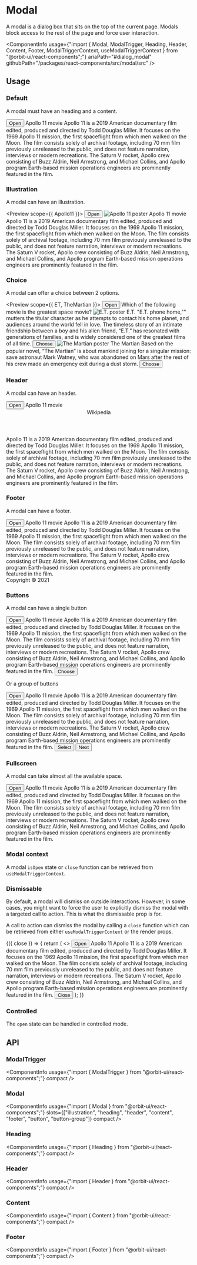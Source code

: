 
<Meta
    title="Components/Modal"
    id="modal"
/>

# Modal

<Tagline>A modal is a dialog box that sits on the top of the current page. Modals block access to the rest of the page and force user interaction.</Tagline>

<ComponentInfo
    usage={"import { Modal, ModalTrigger, Heading, Header, Content, Footer, ModalTriggerContext, useModalTriggerContext } from \"@orbit-ui/react-components\";"}
    ariaPath="#dialog_modal"
    githubPath="/packages/react-components/src/modal/src"
/>

## Usage

### Default

A modal must have an heading and a content.

<Preview>
    <Story name="default">
        <ModalTrigger>
            <Button>Open</Button>
            <Modal>
                <Heading>Apollo 11 movie</Heading>
                <Content>
                    <Paragraph>Apollo 11 is a 2019 American documentary film edited, produced and directed by Todd Douglas Miller. It focuses on the 1969 Apollo 11 mission, the first spaceflight from which men walked on the Moon.</Paragraph>
                    <Paragraph>The film consists solely of archival footage, including 70 mm film previously unreleased to the public, and does not feature narration, interviews or modern recreations. The Saturn V rocket, Apollo crew consisting of Buzz Aldrin, Neil Armstrong, and Michael Collins, and Apollo program Earth-based mission operations engineers are prominently featured in the film.</Paragraph>
                </Content>
            </Modal>
        </ModalTrigger>
    </Story>
</Preview>

### Illustration

A modal can have an illustration.

<Preview scope={{ Apollo11 }}>
    <Story name="illustration">
        <ModalTrigger>
            <Button>Open</Button>
            <Modal>
                <Illustration>
                    <Image src={Apollo11} alt="Apollo 11 poster" />
                </Illustration>
                <Heading>Apollo 11 movie</Heading>
                <Content>
                    <Paragraph>Apollo 11 is a 2019 American documentary film edited, produced and directed by Todd Douglas Miller. It focuses on the 1969 Apollo 11 mission, the first spaceflight from which men walked on the Moon.</Paragraph>
                    <Paragraph>The film consists solely of archival footage, including 70 mm film previously unreleased to the public, and does not feature narration, interviews or modern recreations. The Saturn V rocket, Apollo crew consisting of Buzz Aldrin, Neil Armstrong, and Michael Collins, and Apollo program Earth-based mission operations engineers are prominently featured in the film.</Paragraph>
                </Content>
            </Modal>
        </ModalTrigger>
    </Story>
</Preview>

### Choice

A modal can offer a choice between 2 options.

<Preview scope={{ ET, TheMartian }}>
    <Story name="choice">
        <ModalTrigger>
            <Button>Open</Button>
            <Modal>
                <Heading>Which of the following movie is the greatest space movie?</Heading>
                <Content>
                    <Card>
                        <Image src={ET} alt="E.T. poster" />
                        <Heading>E.T.</Heading>
                        <Content>"E.T. phone home,"" mutters the titular character as he attempts to contact his home planet, and audiences around the world fell in love. The timeless story of an intimate friendship between a boy and his alien friend, “E.T.” has resonated with generations of families, and is widely considered one of the greatest films of all time.</Content>
                        <Button color="primary">Choose</Button>
                    </Card>
                    <Card>
                        <Image src={TheMartian} alt="The Martian poster" />
                        <Heading>The Martian</Heading>
                        <Content>Based on the popular novel, “The Martian” is about mankind joining for a singular mission: save astronaut Mark Watney, who was abandoned on Mars after the rest of his crew made an emergency exit during a dust storm.</Content>
                        <Button color="primary">Choose</Button>
                    </Card>
                </Content>
            </Modal>
        </ModalTrigger>
    </Story>
</Preview>

### Header

A modal can have an header.

<Preview>
    <Story name="header">
        <ModalTrigger>
            <Button>Open</Button>
            <Modal>
                <Heading>Apollo 11 movie</Heading>
                <Header>
                    <TextLink href="https://en.wikipedia.org/wiki/Apollo_11_(2019_film)" external>Wikipedia</TextLink>
                </Header>
                <Content>
                    <Paragraph>Apollo 11 is a 2019 American documentary film edited, produced and directed by Todd Douglas Miller. It focuses on the 1969 Apollo 11 mission, the first spaceflight from which men walked on the Moon.</Paragraph>
                    <Paragraph>The film consists solely of archival footage, including 70 mm film previously unreleased to the public, and does not feature narration, interviews or modern recreations. The Saturn V rocket, Apollo crew consisting of Buzz Aldrin, Neil Armstrong, and Michael Collins, and Apollo program Earth-based mission operations engineers are prominently featured in the film.</Paragraph>
                </Content>
            </Modal>
        </ModalTrigger>
    </Story>
</Preview>

### Footer

A modal can have a footer.

<Preview>
    <Story name="footer">
        <ModalTrigger>
            <Button>Open</Button>
            <Modal>
                <Heading>Apollo 11 movie</Heading>
                <Content>
                    <Paragraph>Apollo 11 is a 2019 American documentary film edited, produced and directed by Todd Douglas Miller. It focuses on the 1969 Apollo 11 mission, the first spaceflight from which men walked on the Moon.</Paragraph>
                    <Paragraph>The film consists solely of archival footage, including 70 mm film previously unreleased to the public, and does not feature narration, interviews or modern recreations. The Saturn V rocket, Apollo crew consisting of Buzz Aldrin, Neil Armstrong, and Michael Collins, and Apollo program Earth-based mission operations engineers are prominently featured in the film.</Paragraph>
                </Content>
                <Footer>Copyright © 2021</Footer>
            </Modal>
        </ModalTrigger>
    </Story>
</Preview>

### Buttons

A modal can have a single button

<Preview>
    <Story name="button">
        <ModalTrigger>
            <Button>Open</Button>
            <Modal>
                <Heading>Apollo 11 movie</Heading>
                <Content>
                    <Paragraph>Apollo 11 is a 2019 American documentary film edited, produced and directed by Todd Douglas Miller. It focuses on the 1969 Apollo 11 mission, the first spaceflight from which men walked on the Moon.</Paragraph>
                    <Paragraph>The film consists solely of archival footage, including 70 mm film previously unreleased to the public, and does not feature narration, interviews or modern recreations. The Saturn V rocket, Apollo crew consisting of Buzz Aldrin, Neil Armstrong, and Michael Collins, and Apollo program Earth-based mission operations engineers are prominently featured in the film.</Paragraph>
                </Content>
                <Button color="primary">Choose</Button>
            </Modal>
        </ModalTrigger>
    </Story>
</Preview>

Or a group of buttons

<Preview>
    <Story name="button group">
        <ModalTrigger>
            <Button>Open</Button>
            <Modal>
                <Heading>Apollo 11 movie</Heading>
                <Content>
                    <Paragraph>Apollo 11 is a 2019 American documentary film edited, produced and directed by Todd Douglas Miller. It focuses on the 1969 Apollo 11 mission, the first spaceflight from which men walked on the Moon.</Paragraph>
                    <Paragraph>The film consists solely of archival footage, including 70 mm film previously unreleased to the public, and does not feature narration, interviews or modern recreations. The Saturn V rocket, Apollo crew consisting of Buzz Aldrin, Neil Armstrong, and Michael Collins, and Apollo program Earth-based mission operations engineers are prominently featured in the film.</Paragraph>
                </Content>
                <ButtonGroup>
                    <Button color="secondary">Select</Button>
                    <Button color="primary">Next</Button>
                </ButtonGroup>
            </Modal>
        </ModalTrigger>
    </Story>
</Preview>

### Fullscreen

A modal can take almost all the available space.

<Preview>
    <Story name="fullscreen">
        <ModalTrigger>
            <Button>Open</Button>
            <Modal fullscreen>
                <Heading>Apollo 11 movie</Heading>
                <Content>
                    <Paragraph>Apollo 11 is a 2019 American documentary film edited, produced and directed by Todd Douglas Miller. It focuses on the 1969 Apollo 11 mission, the first spaceflight from which men walked on the Moon.</Paragraph>
                    <Paragraph>The film consists solely of archival footage, including 70 mm film previously unreleased to the public, and does not feature narration, interviews or modern recreations. The Saturn V rocket, Apollo crew consisting of Buzz Aldrin, Neil Armstrong, and Michael Collins, and Apollo program Earth-based mission operations engineers are prominently featured in the film.</Paragraph>
                </Content>
            </Modal>
        </ModalTrigger>
    </Story>
</Preview>

### Modal context

A modal `isOpen` state or `close` function can be retrieved from `useModalTriggerContext`.

<Preview filePath="/modal/docs/ModalContext" />

### Dismissable

By default, a modal will dismiss on outside interactions. However, in some cases, you might want to force the user to explicitly dismiss the modal with a targeted call to action. This is what the dismissable prop is for.

A call to action can dismiss the modal by calling a `close` function which can be retrieved from either `useModalTriggerContext` or the render props.

<Preview>
    <Story name="dismissable">
        <ModalTrigger dismissable={false}>
            {({ close }) => {
                return (
                    <>
                        <Button>Open</Button>
                        <Modal>
                            <Heading>Apollo 11</Heading>
                            <Content>
                                <Paragraph>Apollo 11 is a 2019 American documentary film edited, produced and directed by Todd Douglas Miller. It focuses on the 1969 Apollo 11 mission, the first spaceflight from which men walked on the Moon.</Paragraph>
                                <Paragraph>The film consists solely of archival footage, including 70 mm film previously unreleased to the public, and does not feature narration, interviews or modern recreations. The Saturn V rocket, Apollo crew consisting of Buzz Aldrin, Neil Armstrong, and Michael Collins, and Apollo program Earth-based mission operations engineers are prominently featured in the film.</Paragraph>
                            </Content>
                            <Button
                                color="primary"
                                onClick={close}
                            >Close</Button>
                        </Modal>
                    </>
                );
            }}
        </ModalTrigger>
    </Story>
</Preview>

### Controlled

The `open` state can be handled in controlled mode.

<Preview filePath="/modal/docs/ControlledModal" />

## API

### ModalTrigger

<ComponentInfo
    usage={"import { ModalTrigger } from \"@orbit-ui/react-components\";"}
    compact
/>

<ArgsTable of={InnerModalTrigger} sort="alpha" />

### Modal

<ComponentInfo
    usage={"import { Modal } from \"@orbit-ui/react-components\";"}
    slots={["illustration", "heading", "header", "content", "footer", "button", "button-group"]}
    compact
/>

<ArgsTable of={InnerModal} sort="alpha" />

### Heading

<ComponentInfo
    usage={"import { Heading } from \"@orbit-ui/react-components\";"}
    compact
/>

<ArgsTable of={InnerHeading} sort="alpha" />

### Header

<ComponentInfo
    usage={"import { Header } from \"@orbit-ui/react-components\";"}
    compact
/>

<ArgsTable of={InnerHeader} sort="alpha" />

### Content

<ComponentInfo
    usage={"import { Content } from \"@orbit-ui/react-components\";"}
    compact
/>

<ArgsTable of={InnerContent} sort="alpha" />

### Footer

<ComponentInfo
    usage={"import { Footer } from \"@orbit-ui/react-components\";"}
    compact
/>

<ArgsTable of={InnerFooter} sort="alpha" />




